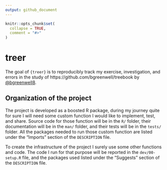 ```yaml
---
output: github_document
---
```


<!-- README.md is generated from README.Rmd. Please edit that file -->

```r
knitr::opts_chunk$set(
  collapse = TRUE,
  comment = "#>"
)
```

# treer

<!-- badges: start -->
<!-- badges: end -->

The goal of `{treer}` is to reproducibly track my exercise, investigation, and errors in the study of https://github.com/bgreenwell/treebook by [@bgreenwell8](https://twitter.com/bgreenwell8).

## Organization of the project

The project is developed as a boosted R package, during my journey quite for sure I will need some custom function I would like to implement, test, and share. Source code for those function will be in the `R/` folder, their documentation will be in the `man/` folder, and their tests will be in the `tests/` folder. All the packages needed to run those custom function are listed under the "Imports" section of the `DESCRIPTION` file.

To create the infrastructure of the project I surely use some other functions and code. The code I run for that purpose will be reported in the `dev/00-setup.R` file, and the packages used listed under the "Suggests" section of the `DESCRIPTION` file.
